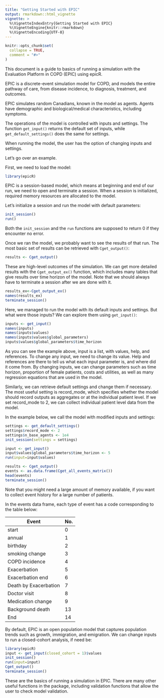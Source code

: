 ```yaml
---
title: "Getting Started with EPIC"
output: rmarkdown::html_vignette
vignette: >
  %\VignetteIndexEntry{Getting Started with EPIC}
  %\VignetteEngine{knitr::rmarkdown}
  %\VignetteEncoding{UTF-8}
---
```


```r
knitr::opts_chunk$set(
  collapse = TRUE,
  comment = "#>"
)
```
This document is a guide to basics of running a simulation with the Evaluation Platform in COPD (EPIC) using epicR. 

EPIC is a discrete-event simulation model for COPD, and models the entire pathway of care, from disease incidence, to diagnosis, treatment, and outcomes. 

EPIC simulates random Canadians, known in the model as agents. Agents have demographic and biological/medical characteristics, including symptoms. 

The operations of the model is controlled with inputs and settings. The function `get_input()` returns the default set of inputs, while `get_default_settings()` does the same for settings. 

When running the model, the user has the option of changing inputs and settings.

Let's go over an example. 

First, we need to load the model: 
```r
library(epicR)
```

EPIC is a session-based model, which means at beginning and end of our run, we need to open and terminate a session. When a session is initialized, required memory resources are allocated to the model. 

Let's initialize a session and run the model with default parameters: 

```r
init_session()
run()
```

Both the `init_session` and the `run` functions are supposed to return 0 if they encounter no error. 

Once we ran the model, we probably want to see the results of that run. The most basic set of results can be retrieved with `Cget_output()`:
```r
results <- Cget_output()

```

These are high-level outcomes of the simulation. We can get more detailed results with the `Cget_output_ex()` function, which includes many tables that give results over time horizon of the model. Note that we should always have to terminate a session after we are done with it. 
```r
results_ex<-Cget_output_ex() 
names(results_ex)
terminate_session()
```

Here, we managed to run the model with its default inputs and settings. But what were those inputs? We can explore them using `get_input()`:

```r
inputs <- get_input()
names(inputs)
names(inputs$values)
names(inputs$values$global_parameters)
inputs$values$global_parameters$time_horizon

```

As you can see the example above, input is a list, with values, help, and references. To change any input, we need to change its value. Help and references are there to tell us what each input parameter is, and where did it come from. By changing inputs, we can change parameters such as time horizon, proportion of female patients, costs and utilities, as well as many regression equations that are used in the model.

Similarly, we can retrieve default settings and change them if necessary. The most useful setting is record_mode, which specifies whether the model should record outputs as aggregates or at the individual patient level. If we set record_mode to 2, we can collect individual patient level data from the model. 

In the example below, we call the model with modified inputs and settings:

```r
settings <- get_default_settings()
settings$record_mode <- 2
settings$n_base_agents <- 1e4
init_session(settings = settings)

input <- get_input()
input$values$global_parameters$time_horizon <- 5
run(input=input$values)

results <- Cget_output()
events <- as.data.frame(Cget_all_events_matrix())
head(events)
terminate_session()
```

Note that you might need a large amount of memory available, if you want to collect event history for a large number of patients. 

In the events data frame, each type of event has a code corresponding to the table below:

|Event|No.|
|-----|---|
|start |0 |
|annual|1 |
|birthday| 2 |
|smoking change | 3|
|COPD incidence | 4|
|Exacerbation | 5 |
|Exacerbation end| 6|
|Death by Exacerbation | 7|
|Doctor visit | 8|
|Medication change | 9|
|Background death | 13|
|End | 14|


By default, EPIC is an open population model that captures population trends such as growth, immigration, and emigration. We can change inputs to run a closed-cohort analysis, if need be: 
```r
library(epicR)
input <- get_input(closed_cohort = 1)$values
init_session()
run(input=input)
Cget_output()
terminate_session()
```

These are the basics of running a simulation in EPIC. There are many other useful functions in the package, including validation functions that allow the user to check model validation.

